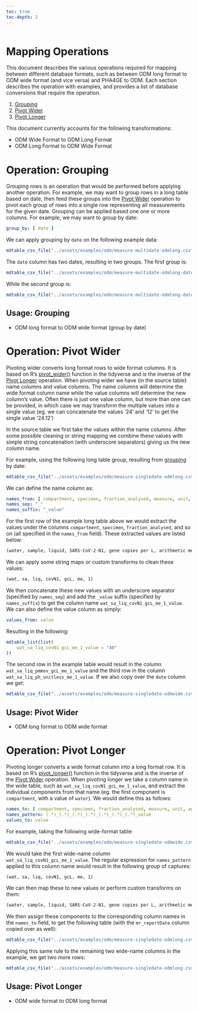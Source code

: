 ```yaml
---
toc: true
toc-depth: 2
---
```


```r
```

# Mapping Operations

This document describes the various operations required for mapping between different database formats, such as between ODM long format to ODM wide format (and vice versa) and PHA4GE to ODM. Each section describes the operation with examples, and provides a list of database conversions that require the operation.

1. [Grouping](#operation-grouping)
2. [Pivot Wider](#operation-pivot-wider)
3. [Pivot Longer](#operation-pivot-longer)

This document currently accounts for the following transformations:

- ODM Wide Format to ODM Long Format
- ODM Long Format to ODM Wide Format

# Operation: Grouping

Grouping rows is an operation that would be performed before applying another operation. For example, we may want to group rows in a long table based on date, then feed these groups into the [Pivot Wider](#operation-pivot-wider) operation to pivot each group of rows into a single row representing all measurements for the given date. Grouping can be applied based one one or more columns. For example, we may want to group by date:

```yaml
group_by: [ date ]
```

We can apply grouping by `date` on the following example data:

```r
mdtable_csv_file("../assets/examples/odm/measure-multidate-odmlong.csv")
```

The `date` column has two dates, resulting in two groups. The first group is:

```r
mdtable_csv_file("../assets/examples/odm/measure-multidate-odmlong-date1.csv")
```

While the second group is:

```r
mdtable_csv_file("../assets/examples/odm/measure-multidate-odmlong-date2.csv")
```


## Usage: Grouping

- ODM long format to ODM wide format (group by date)

# Operation: Pivot Wider

Pivoting wider converts long format rows to wide format columns. It is based on R's [pivot_wider()](https://tidyr.tidyverse.org/reference/pivot_wider.html) function in the tidyverse and is the inverse of the [Pivot Longer](#operation-pivot-longer) operation. When pivoting wider we have (in the source table) name columns and value columns. The name columns will determine the wide format column name while the value columns will determine the new column's value. Often there is just one value column, but more than one can be provided, in which case we may transform the multiple values into a single value (eg. we can concatenate the values '24' and '12' to get the single value '24.12')

In the source table we first take the values within the name columns. After some possible cleaning or string mapping we combine these values with simple string concatenation (with underscore separators) giving us the new column name.

For example, using the following long table group, resulting from [grouping](#operation-grouping) by date:

```r
mdtable_csv_file("../assets/examples/odm/measure-singledate-odmlong.csv")
```

We can define the name column as:

```yaml
names_from: [ compartment, specimen, fraction_analysed, measure, unit, aggregation, index ]
names_sep: "_"
names_suffix: "_value"
```

For the first row of the example long table above we would extract the values under the columns `compartment`, `specimen`, `fraction_analysed`, and so on (all specified in the `names_from` field). These extracted values are listed below:

```txt
(water, sample, liquid, SARS-CoV-2-N1, gene copies per L, arithmetic mean, 1)
```

We can apply some string maps or custom transforms to clean these values:

```txt
(wat, sa, liq, covN1, gcL, me, 1)
```

We then concatenate these new values with an underscore separator (specified by `names_sep`) and add the `_value` suffix (specified by `names_suffix`) to get the column name `wat_sa_liq_covN1_gcL_me_1_value`. We can also define the value column as simply:

```yaml
values_from: value
```

Resulting in the following:

```r
mdtable_list(list(
    wat_sa_liq_covN1_gcL_me_1_value = "40"
))
```

The second row in the example table would result in the column `wat_sa_liq_pmmov_gcL_me_1_value` and the third row in the column `wat_sa_liq_ph_unitless_me_1_value`. If we also copy over the `date` column we get:

```r
mdtable_csv_file("../assets/examples/odm/measure-singledate-odmwide.csv")
```

## Usage: Pivot Wider

- ODM long format to ODM wide format

# Operation: Pivot Longer

Pivoting longer converts a wide format column into a long format row. It is based on R's [pivot_longer()](https://tidyr.tidyverse.org/reference/pivot_longer.html) function in the tidyverse and is the inverse of the [Pivot Wider](#operation-pivot-wider) operation. When pivoting longer we take a column name in the wide table, such as `wat_sa_liq_covN1_gcL_me_1_value`, and extract the individual components from that name (eg. the first component is `compartment`, with a value of `water`). We would define this as follows:

```yaml
names_to: [ compartment, specimen, fraction_analysed, measure, unit, aggregation, index ]
names_pattern: (.*)_(.*)_(.*)_(.*)_(.*)_(.*)_(.*)_value
values_to: value
```

For example, taking the following wide-format table:

```r
mdtable_csv_file("../assets/examples/odm/measure-singledate-odmwide.csv")
```

We would take the first wide-name column `wat_sa_liq_covN1_gcL_me_1_value`. The regular expression for `names_pattern` applied to this column name would result in the following group of captures:

```txt
(wat, sa, liq, covN1, gcL, me, 1)
```

We can then map these to new values or perform custom transforms on them:

```txt
(water, sample, liquid, SARS-CoV-2-N1, gene copies per L, arithmetic mean, 1)
```

We then assign these components to the corresponding column names in the `names_to` field, to get the following table (with the `mr_reportDate` column copied over as well):

```r
mdtable_csv_file("../assets/examples/odm/measure-singledate-odmlong.csv", rows = 1)
```

Applying this same rule to the remaining two wide-name columns in the example, we get two more rows:

```r
mdtable_csv_file("../assets/examples/odm/measure-singledate-odmlong.csv")
```

## Usage: Pivot Longer

- ODM wide format to ODM long format
